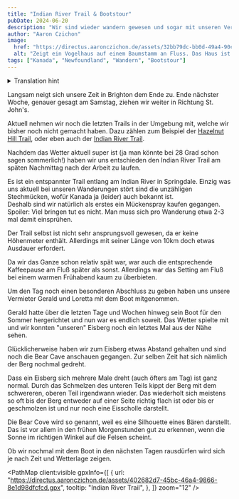 ```yaml
---
title: "Indian River Trail & Bootstour"
pubDate: 2024-06-20
description: "Wir sind wieder wandern gewesen und sogar mit unseren Vermietern eine Runde mit dem Boot gefahren."
author: "Aaron Czichon"
image:
  href: "https://directus.aaronczichon.de/assets/32bb79dc-bb0d-49a4-90ca-561016f36b6d.jpeg?quality=70&width=1600"
  alt: "Zeigt ein Vogelhaus auf einem Baumstamm an Fluss. Das Haus ist bunt angemalt wie man es aus St. John's kennt und hat 5 Löcher für die Vögel."
tags: ["Kanada", "Newfoundland", "Wandern", "Bootstour"]
---
```



<details>
  <summary>Translation hint</summary>
  We implemented the English version of this blog for you in June. We will publish
  all new blog entries also in English. Every entry before Jun 24th 2024 is automatically
  translated through DeepL. So please apologize if the translation is not perfect.
  If you want to read the original German entry, please switch to the German version
  of our blog.
</details>

Langsam neigt sich unsere Zeit in Brighton dem Ende zu. Ende nächster Woche, genauer gesagt am Samstag, ziehen wir weiter in Richtung St. John's.

Aktuell nehmen wir noch die letzten Trails in der Umgebung mit, welche wir bisher noch nicht gemacht haben. Dazu zählen zum Beispiel der [Hazelnut Hill Trail](https://www.alltrails.com/trail/canada/newfoundland-and-labrador/hazelnut-hill-trail), oder eben auch der [Indian River Trail](https://www.alltrails.com/trail/canada/newfoundland-and-labrador/indian-river-trail).

Nachdem das Wetter aktuell super ist (ja man könnte bei 28 Grad schon sagen sommerlich!) haben wir uns entschieden den Indian River Trail am späten Nachmittag nach der Arbeit zu laufen.

<DirectusImage assetId="37a07a19-37e6-4776-abf0-256f14c3e0b4.jpeg" />

Es ist ein entspannter Trail entlang am Indian River in Springdale. Einzig was uns aktuell bei unseren Wanderungen stört sind die unzähligen Stechmücken, wofür Kanada ja (leider) auch bekannt ist.  
Deshalb sind wir natürlich als erstes ein Mückenspray kaufen gegangen. Spoiler: Viel bringen tut es nicht. Man muss sich pro Wanderung etwa 2-3 mal damit einsprühen.

<DirectusImage assetId="06c9c0d7-5129-43ac-afb5-cb80a7b2865c.jpeg" />

Der Trail selbst ist nicht sehr ansprungsvoll gewesen, da er keine Höhenmeter enthält. Allerdings mit seiner Länge von 10km doch etwas Ausdauer erfordert.

<DirectusImage assetId="4954af8a-8aa4-4636-bf78-1882085680fe.jpeg" />

Da wir das Ganze schon relativ spät war, war auch die entsprechende Kaffeepause am Fluß später als sonst. Allerdings war das Setting am Fluß bei einem warmen Frühabend kaum zu überbieten.

Um den Tag noch einen besonderen Abschluss zu geben haben uns unsere Vermieter Gerald und Loretta mit dem Boot mitgenommen.

Gerald hatte über die letzten Tage und Wochen hinweg sein Boot für den Sommer hergerichtet und nun war es endlich soweit. Das Wetter spielte mit und wir konnten "unseren" Eisberg noch ein letztes Mal aus der Nähe sehen.

<DirectusImage assetId="bd959f78-ba0a-4f59-abff-6d71a95d3871.jpeg" />

Glücklicherweise haben wir zum Eisberg etwas Abstand gehalten und sind noch die Bear Cave anschauen gegangen. Zur selben Zeit hat sich nämlich der Berg nochmal gedreht.

Dass ein Eisberg sich mehrere Male dreht (auch öfters am Tag) ist ganz normal. Durch das Schmelzen des unteren Teils kippt der Berg mit dem schwereren, oberen Teil irgendwann wieder. Das wiederholt sich meistens so oft bis der Berg entweder auf einer Seite richtig flach ist oder bis er geschmolzen ist und nur noch eine Eisscholle darstellt.

<DirectusImage assetId="3de71ee2-ec78-42c9-888f-4d1d461062a0.jpeg" />

Die Bear Cove wird so genannt, weil es eine Silhouette eines Bären darstellt. Das ist vor allem in den frühen Morgenstunden gut zu erkennen, wenn die Sonne im richtigen Winkel auf die Felsen scheint.

Ob wir nochmal mit dem Boot in den nächsten Tagen rausdürfen wird sich je nach Zeit und Wetterlage zeigen.

<PathMap
  client:visible
  gpxInfo={[
    {
      url: "https://directus.aaronczichon.de/assets/402682d7-45bc-46a4-9866-8e1d98dfcfcd.gpx",
      tooltip: "Indian River Trail",
    },
  ]}
  zoom="12"
/>
